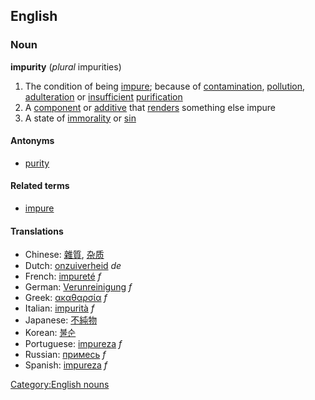 ==English==
===Noun===
'''impurity''' (''plural'' impurities)
# The condition of being [[impure]]; because of [[contamination]], [[pollution]], [[adulteration]] or [[insufficient]] [[purification]]
# A [[component]] or [[additive]] that [[render]]s something else impure
# A state of [[immorality]] or [[sin]]
====Antonyms====
*[[purity]]
====Related terms====
*[[impure]]
====Translations====
*Chinese: [[雜質]], [[杂质]]
*Dutch: [[onzuiverheid]] ''de''
*French: [[impureté]] ''f''
*German: [[Verunreinigung]] ''f''
*Greek: [[ακαθαρσία]] ''f''
*Italian: [[impurità]] ''f''
*Japanese: [[不純物]]
*Korean: [[불순]]
*Portuguese: [[impureza]] ''f''
*Russian: [[примесь]] ''f''
*Spanish: [[impureza]] ''f''
[[Category:English nouns]]